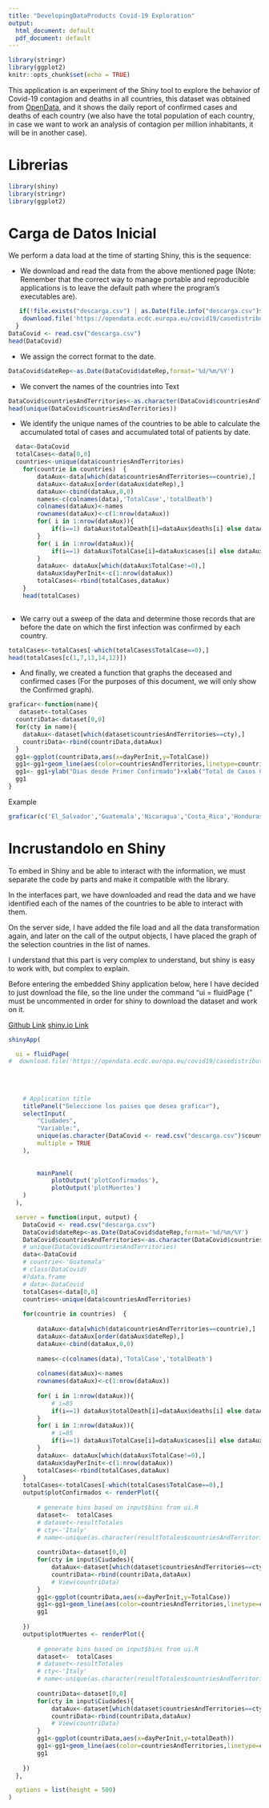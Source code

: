 ```yaml
---
title: "DevelopingDataProducts Covid-19 Exploration"
output:
  html_document: default
  pdf_document: default
---
```



```r
library(stringr)
library(ggplot2)
knitr::opts_chunk$set(echo = TRUE)
```
This application is an experiment of the Shiny tool to explore the behavior of Covid-19 contagion and deaths in all countries, this dataset was obtained from [OpenData](https://opendata.ecdc.europa.eu/covid19/casedistribution/csv), and it shows the daily report of confirmed cases and deaths of each country (we also have the total population of each country, in case we want to work an analysis of contagion per million inhabitants, it will be in another case).

# Librerias
```r
library(shiny)
library(stringr)
library(ggplot2)
```

# Carga de Datos Inicial

We perform a data load at the time of starting Shiny, this is the sequence:

 + We download and read the data from the above mentioned page (Note: Remember that the correct way to manage portable and reproducible applications is to leave the default path where the program's executables are).
 
```R
   if(!file.exists("descarga.csv") | as.Date(file.info("descarga.csv")$mtime)!=Sys.Date()){
    download.file('https://opendata.ecdc.europa.eu/covid19/casedistribution/csv','descarga.csv')
  }
DataCovid <- read.csv("descarga.csv")
head(DataCovid)
```

 + We assign the correct format to the date.
 
```r
DataCovid$dateRep<-as.Date(DataCovid$dateRep,format='%d/%m/%Y')
```

 + We convert the names of the countries into Text
 
``` r
DataCovid$countriesAndTerritories<-as.character(DataCovid$countriesAndTerritories)
head(unique(DataCovid$countriesAndTerritories))
```

+ We identify the unique names of the countries to be able to calculate the accumulated total of cases and accumulated total of patients by date.

```r

  data<-DataCovid
  totalCases<-data[0,0]
  countries<-unique(data$countriesAndTerritories)
    for(countrie in countries)  {
        dataAux<-data[which(data$countriesAndTerritories==countrie),]
        dataAux<-dataAux[order(dataAux$dateRep),]
        dataAux<-cbind(dataAux,0,0)
        names<-c(colnames(data),'TotalCase','totalDeath')
        colnames(dataAux)<-names
        rownames(dataAux)<-c(1:nrow(dataAux))
        for( i in 1:nrow(dataAux)){
            if(i==1) dataAux$totalDeath[i]=dataAux$deaths[i] else dataAux$totalDeath[i]=dataAux$deaths[i]+dataAux$totalDeath[i-1]
        }
        for( i in 1:nrow(dataAux)){
            if(i==1) dataAux$TotalCase[i]=dataAux$cases[i] else dataAux$TotalCase[i]=dataAux$cases[i]+dataAux$TotalCase[i-1]
        }
        dataAux<- dataAux[which(dataAux$TotalCase!=0),]
        dataAux$dayPerInit<-c(1:nrow(dataAux))
        totalCases<-rbind(totalCases,dataAux)
    }
    head(totalCases)
   
```

+ We carry out a sweep of the data and determine those records that are before the date on which the first infection was confirmed by each country.

```r
totalCases<-totalCases[-which(totalCases$TotalCase==0),]
head(totalCases[c(1,7,13,14,12)])
```

+ And finally, we created a function that graphs the deceased and confirmed cases (For the purposes of this document, we will only show the Confirmed graph).

```r
graficar<-function(name){
   dataset<-totalCases
  countriData<-dataset[0,0]
  for(cty in name){
    dataAux<-dataset[which(dataset$countriesAndTerritories==cty),]
    countriData<-rbind(countriData,dataAux)
  }
  gg1<-ggplot(countriData,aes(x=dayPerInit,y=TotalCase))
  gg1<-gg1+geom_line(aes(color=countriesAndTerritories,linetype=countriesAndTerritories))
  gg1<- gg1+ylab("Dias desde Primer Confirmado")+xlab("Total de Casos Confirmados")
  gg1
}
```

Example

```r
graficar(c('El_Salvador','Guatemala','Nicaragua','Costa_Rica','Honduras'))
```


# Incrustandolo en Shiny

To embed in Shiny and be able to interact with the information, we must separate the code by parts and make it compatible with the library.

In the interfaces part, we have downloaded and read the data and we have identified each of the names of the countries to be able to interact with them.

On the server side, I have added the file load and all the data transformation again, and later on the call of the output objects, I have placed the graph of the selection countries in the list of names.

I understand that this part is very complex to understand, but shiny is easy to work with, but complex to explain.

Before entering the embedded Shiny application below, here I have decided to just download the file, so the line under the command "ui = fluidPage (" must be uncommented in order for shiny to download the dataset and work on it. 

[Github Link](https://github.com/fredyvel/DevelopingDataProducts/tree/master/CovidExploration) 
[shiny.io Link](https://fredyv.shinyapps.io/covidexploration/) 

```r
shinyApp(

  ui = fluidPage(
#  download.file('https://opendata.ecdc.europa.eu/covid19/casedistribution/csv','descarga.csv'),
    
    
  
  
    # Application title
    titlePanel("Seleccione los paises que desea graficar"),
    selectInput(
        "Ciudades",
        "Variable:",
        unique(as.character(DataCovid <- read.csv("descarga.csv")$countriesAndTerritories)),
        multiple = TRUE
    ),
    
              
        mainPanel(
            plotOutput('plotConfirmados'),
            plotOutput('plotMuertes')
    )
  ),

  server = function(input, output) {
    DataCovid <- read.csv("descarga.csv")
    DataCovid$dateRep<-as.Date(DataCovid$dateRep,format='%d/%m/%Y')
    DataCovid$countriesAndTerritories<-as.character(DataCovid$countriesAndTerritories)
    # unique(DataCovid$countriesAndTerritories)
    data<-DataCovid
    # countrie<-'Guatemala'
    # class(DataCovid)
    #?data.frame
    # data<-DataCovid
    totalCases<-data[0,0]
    countries<-unique(data$countriesAndTerritories)
    
    for(countrie in countries)  {
               
        dataAux<-data[which(data$countriesAndTerritories==countrie),]
        dataAux<-dataAux[order(dataAux$dateRep),]
        dataAux<-cbind(dataAux,0,0)
        
        names<-c(colnames(data),'TotalCase','totalDeath')
        
        colnames(dataAux)<-names
        rownames(dataAux)<-c(1:nrow(dataAux))
        
        for( i in 1:nrow(dataAux)){
            # i=85
            if(i==1) dataAux$totalDeath[i]=dataAux$deaths[i] else dataAux$totalDeath[i]=dataAux$deaths[i]+dataAux$totalDeath[i-1]
        }
        for( i in 1:nrow(dataAux)){
            # i=85
            if(i==1) dataAux$TotalCase[i]=dataAux$cases[i] else dataAux$TotalCase[i]=dataAux$cases[i]+dataAux$TotalCase[i-1]
        }
        dataAux<- dataAux[which(dataAux$TotalCase!=0),]
        dataAux$dayPerInit<-c(1:nrow(dataAux))
        totalCases<-rbind(totalCases,dataAux)
    }
    totalCases<-totalCases[-which(totalCases$TotalCase==0),]
    output$plotConfirmados <- renderPlot({
        
        # generate bins based on input$bins from ui.R
        dataset<-  totalCases
        # dataset<-resultTotales
        # cty<-'Italy'
        # name<-unique(as.character(resultTotales$countriesAndTerritories))[1:3]
        
        countriData<-dataset[0,0]
        for(cty in input$Ciudades){
            dataAux<-dataset[which(dataset$countriesAndTerritories==cty),]
            countriData<-rbind(countriData,dataAux)
            # View(countriData)
        }
        gg1<-ggplot(countriData,aes(x=dayPerInit,y=TotalCase))
        gg1<-gg1+geom_line(aes(color=countriesAndTerritories,linetype=countriesAndTerritories))
        gg1
        
    })
    output$plotMuertes <- renderPlot({
        
        # generate bins based on input$bins from ui.R
        dataset<-  totalCases
        # dataset<-resultTotales
        # cty<-'Italy'
        # name<-unique(as.character(resultTotales$countriesAndTerritories))[1:3]
        
        countriData<-dataset[0,0]
        for(cty in input$Ciudades){
            dataAux<-dataset[which(dataset$countriesAndTerritories==cty),]
            countriData<-rbind(countriData,dataAux)
            # View(countriData)
        }
        gg1<-ggplot(countriData,aes(x=dayPerInit,y=totalDeath))
        gg1<-gg1+geom_line(aes(color=countriesAndTerritories,linetype=countriesAndTerritories))
        gg1
        
    })
  },

  options = list(height = 500)
)



```


